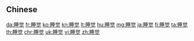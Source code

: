 {{also|睡覺}}
==Chinese==
{{zh-see|睡覺}}

[[da:睡觉]]
[[fr:睡觉]]
[[ko:睡觉]]
[[kn:睡觉]]
[[lt:睡觉]]
[[hu:睡觉]]
[[mg:睡觉]]
[[ja:睡觉]]
[[fi:睡觉]]
[[ta:睡觉]]
[[th:睡觉]]
[[chr:睡觉]]
[[uk:睡觉]]
[[vi:睡觉]]
[[zh:睡觉]]